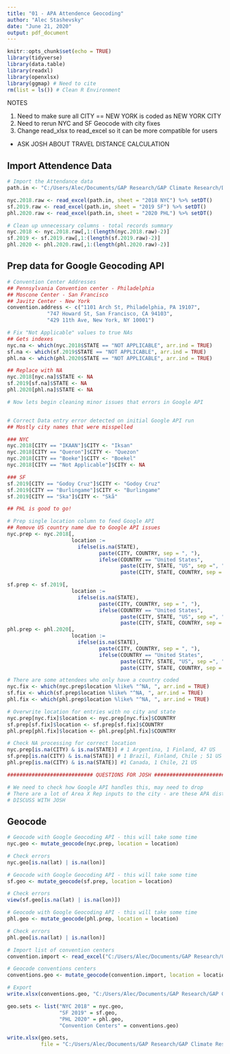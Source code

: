 ```yaml
---
title: "01 - APA Attendence Geocoding"
author: "Alec Stashevsky"
date: "June 21, 2020"
output: pdf_document
---
```


```r
knitr::opts_chunk$set(echo = TRUE)
library(tidyverse)
library(data.table)
library(readxl)
library(openxlsx)
library(ggmap) # Need to cite 
rm(list = ls()) # Clean R Environment
```


##################################   NOTES   ############################
1. Need to make sure all CITY == NEW YORK is coded as NEW YORK CITY
2. Need to rerun NYC and SF Geocode with city fixes
3. Change read_xlsx to read_excel so it can be more compatible for users

* ASK JOSH ABOUT TRAVEL DISTANCE CALCULATION

## Import Attendence Data

```r
# Import the Attendance data
path.in <- "C:/Users/Alec/Documents/GAP Research/GAP Climate Research/Data/Registrant Locations 2018-2020.xlsx"

nyc.2018.raw <- read_excel(path.in, sheet = "2018 NYC") %>% setDT()
sf.2019.raw <- read_excel(path.in, sheet = "2019 SF") %>% setDT()
phl.2020.raw <- read_excel(path.in, sheet = "2020 PHL") %>% setDT()

# Clean up unnecessary columns - total records summary
nyc.2018 <- nyc.2018.raw[,1:(length(nyc.2018.raw)-2)]
sf.2019 <- sf.2019.raw[,1:(length(sf.2019.raw)-2)]
phl.2020 <- phl.2020.raw[,1:(length(phl.2020.raw)-2)]
```

## Prep data for Google Geocoding API
```r
# Convention Center Addresses
## Pennsylvania Convention center - Philadelphia
## Moscone Center - San Francisco
## Javitz Center - New York
convention.address <- c("1101 Arch St, Philadelphia, PA 19107",
             "747 Howard St, San Francisco, CA 94103",
             "429 11th Ave, New York, NY 10001")

# Fix "Not Applicable" values to true NAs
## Gets indexes
nyc.na <- which(nyc.2018$STATE == "NOT APPLICABLE", arr.ind = TRUE)
sf.na <- which(sf.2019$STATE == "NOT APPLICABLE", arr.ind = TRUE)
phl.na <- which(phl.2020$STATE == "NOT APPLICABLE", arr.ind = TRUE)

## Replace with NA
nyc.2018[nyc.na]$STATE <- NA
sf.2019[sf.na]$STATE <- NA
phl.2020[phl.na]$STATE <- NA

# Now lets begin cleaning minor issues that errors in Google API


# Correct Data entry error detected on initial Google API run
## Mostly city names that were misspelled

### NYC
nyc.2018[CITY == "IKAAN"]$CITY <- "Iksan"
nyc.2018[CITY == "Queron"]$CITY <- "Quezon"
nyc.2018[CITY == "Boeke"]$CITY <- "Boekel"
nyc.2018[CITY == "Not Applicable"]$CITY <- NA

### SF
sf.2019[CITY == "Godoy Cruz"]$CITY <- "Godoy Cruz"
sf.2019[CITY == "Burlingame"]$CITY <- "Burlingame"
sf.2019[CITY == "Ska"]$CITY <- "Skå"

## PHL is good to go!
```

```r
# Prep single location column to feed Google API
## Remove US country name due to Google API issues
nyc.prep <- nyc.2018[,
                     location :=
                       ifelse(is.na(STATE),
                              paste(CITY, COUNTRY, sep = ", "),
                              ifelse(COUNTRY == "United States",
                                     paste(CITY, STATE, "US", sep =", "),
                                     paste(CITY, STATE, COUNTRY, sep = ", ")))]

sf.prep <- sf.2019[, 
                     location :=
                       ifelse(is.na(STATE),
                              paste(CITY, COUNTRY, sep = ", "),
                              ifelse(COUNTRY == "United States",
                                     paste(CITY, STATE, "US", sep =", "),
                                     paste(CITY, STATE, COUNTRY, sep = ", ")))]
phl.prep <- phl.2020[, 
                     location :=
                       ifelse(is.na(STATE),
                              paste(CITY, COUNTRY, sep = ", "),
                              ifelse(COUNTRY == "United States",
                                     paste(CITY, STATE, "US", sep =", "),
                                     paste(CITY, STATE, COUNTRY, sep = ", ")))]

# There are some attendees who only have a country coded
nyc.fix <- which(nyc.prep$location %like% "^NA, ", arr.ind = TRUE)
sf.fix <- which(sf.prep$location %like% "^NA, ", arr.ind = TRUE)
phl.fix <- which(phl.prep$location %like% "^NA, ", arr.ind = TRUE)

# Overwrite location for entries with no city and state
nyc.prep[nyc.fix]$location <- nyc.prep[nyc.fix]$COUNTRY
sf.prep[sf.fix]$location <- sf.prep[sf.fix]$COUNTRY
phl.prep[phl.fix]$location <- phl.prep[phl.fix]$COUNTRY

# Check NA processing for correct location 
nyc.prep[is.na(CITY) & is.na(STATE)] # 1 Argentina, 1 Finland, 47 US
sf.prep[is.na(CITY) & is.na(STATE)] # 1 Brazil, Finland, Chile ; 51 US
phl.prep[is.na(CITY) & is.na(STATE)] #1 Canada, 1 Chile, 21 US

############################ QUESTIONS FOR JOSH ###############################

# We need to check how Google API handles this, may need to drop
# There are a lot of Area X Rep inputs to the city - are these APA districts??
# DISCUSS WITH JOSH
```

## Geocode
```r
# Geocode with Google Geocoding API - this will take some time
nyc.geo <- mutate_geocode(nyc.prep, location = location)

# Check errors
nyc.geo[is.na(lat) | is.na(lon)]
```

```r
# Geocode with Google Geocoding API - this will take some time
sf.geo <- mutate_geocode(sf.prep, location = location)

# Check errors
view(sf.geo[is.na(lat) | is.na(lon)])
```

```r
# Geocode with Google Geocoding API - this will take some time
phl.geo <- mutate_geocode(phl.prep, location = location)

# Check errors
phl.geo[is.na(lat) | is.na(lon)]
```

```r
# Import list of convention centers
convention.import <- read_excel("C:/Users/Alec/Documents/GAP Research/GAP Climate Research/GeoData/Convention Centers.xlsx", range = "A1:E15")

# Geocode conventions centers
conventions.geo <- mutate_geocode(convention.import, location = location)

# Export 
write.xlsx(conventions.geo, "C:/Users/Alec/Documents/GAP Research/GAP Climate Research/GeoData/APA Convention Center GeoData.xlsx")
```

```r
geo.sets <- list("NYC 2018" = nyc.geo,
                 "SF 2019" = sf.geo,
                 "PHL 2020" = phl.geo,
                 "Convention Centers" = conventions.geo)

write.xlsx(geo.sets,
           file = "C:/Users/Alec/Documents/GAP Research/GAP Climate Research/GeoData/APA GeoData.xlsx")
```